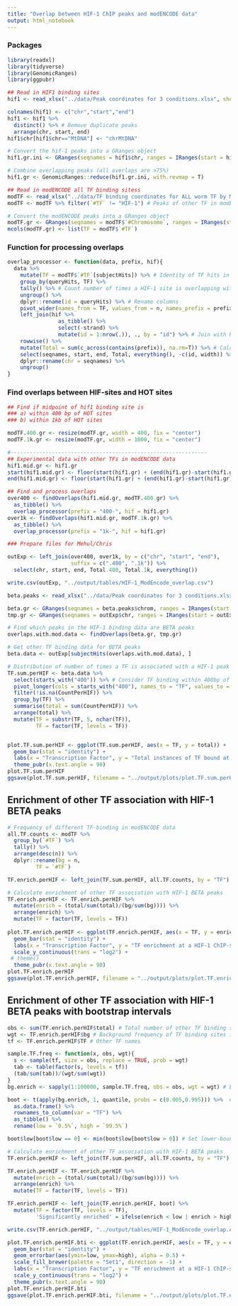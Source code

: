 ```yaml
---
title: "Overlap between HIF-1 ChIP peaks and modENCODE data"
output: html_notebook
---
```


### Packages
```r
library(readxl)
library(tidyverse)
library(GenomicRanges)
library(ggpubr)
```

```r
## Read in HIF1 binding sites
hif1 <- read_xlsx("../data/Peak coordinates for 3 conditions.xlsx", sheet = "OR3350 Peaks")

colnames(hif1) <- c("chr","start","end")
hif1 <- hif1 %>% 
  distinct() %>% # Remove duplicate peaks
  arrange(chr, start, end)
hif1$chr[hif1$chr=="MtDNA"] <- "chrMtDNA"

# Convert the hif-1 peaks into a GRanges object
hif1.gr.ini <- GRanges(seqnames = hif1$chr, ranges = IRanges(start = hif1$start, end = hif1$end), strand = "+")

# Combine overlapping peaks (all overlaps are >75%)
hif1.gr <- GenomicRanges::reduce(hif1.gr.ini, with.revmap = T)
```


```r
## Read in modENCODE all TF binding sitess
modTF <- read_xlsx("../data/TF binding coordinates for ALL worm TF by ModEncode at L4 Stage- Kudron et all 2018 .xlsx")
modTF <- modTF %>% filter(`#TF` != "HIF-1") # Peaks of other TF in modENCODE data

# Convert the modENCODE peaks into a GRanges object
modTF.gr <- GRanges(seqnames = modTF$`#Chromosome`, ranges = IRanges(start = modTF$`#peak_Start`, end = modTF$`#Peak_end`), strand = "+")
mcols(modTF.gr) <- list(TF = modTF$`#TF`)
```

### Function for processing overlaps
```r
overlap_processor <- function(data, prefix, hif){ 
  data %>%
    mutate(TF = modTF$`#TF`[subjectHits]) %>% # Identity of TF hits in modENCODE data
    group_by(queryHits, TF) %>%  
    tally() %>% # Count number of times a HIF-1 site is overlapping with each of the other TF
    ungroup() %>% 
    dplyr::rename(id = queryHits) %>% # Rename columns
    pivot_wider(names_from = TF, values_from = n, names_prefix = prefix) %>% # Rearrange data
    left_join(hif %>% 
                as_tibble() %>% 
                select(-strand) %>%
                mutate(id = 1:nrow(.)), ., by = "id") %>% # Join with HIF-1 positions
    rowwise() %>% 
    mutate(Total = sum(c_across(contains(prefix)), na.rm=T)) %>% # Calculate total number of hits per HIF-1 site
    select(seqnames, start, end, Total, everything(), -c(id, width)) %>% # Rearrange columns and remove a few unneeded ones
    dplyr::rename(chr = seqnames) %>%
    ungroup()
}
```

### Find overlaps between HIF-sites and HOT sites
```r
## Find if midpoint of hif1 binding site is
### a) within 400 bp of HOT sites
### b) within 1kb of HOT sites

modTF.400.gr <- resize(modTF.gr, width = 400, fix = "center")
modTF.1k.gr <- resize(modTF.gr, width = 1000, fix = "center")

#-------------------------------------------------------------- 
## Experimental data with other TFs in modENCODE data
hif1.mid.gr <- hif1.gr
start(hif1.mid.gr) <- floor(start(hif1.gr) + (end(hif1.gr)-start(hif1.gr))/2)
end(hif1.mid.gr) <- floor(start(hif1.gr) + (end(hif1.gr)-start(hif1.gr))/2)

## Find and process overlaps
over400 <- findOverlaps(hif1.mid.gr, modTF.400.gr) %>%
  as_tibble() %>%
  overlap_processor(prefix = "400-", hif = hif1.gr)
over1k <- findOverlaps(hif1.mid.gr, modTF.1k.gr) %>%
  as_tibble() %>%
  overlap_processor(prefix = "1k-", hif = hif1.gr)

```

```r
### Prepare files for Mehul/Chris

outExp <- left_join(over400, over1k, by = c("chr", "start", "end"), 
                    suffix = c(".400", ".1k")) %>%
  select(chr, start, end, Total.400, Total.1k, everything())

write.csv(outExp, "../output/tables/HIF-1_ModEncode_overlap.csv")
```


```r
beta.peaks <- read_xlsx("../data/Peak coordinates for 3 conditions.xlsx", sheet = "BETA Peaks")

beta.gr <- GRanges(seqnames = beta.peaks$chrom, ranges = IRanges(start = beta.peaks$pStart, end = beta.peaks$pEnd), strand = "+")
tmp.gr <- GRanges(seqnames = outExp$chr, ranges = IRanges(start = outExp$start, end = outExp$end), strand = "+")

# Find which peaks in the HIF-1 binding data are BETA peaks
overlaps.with.mod.data <- findOverlaps(beta.gr, tmp.gr)

# Get other TF binding data for BETA peaks
beta.data <- outExp[subjectHits(overlaps.with.mod.data), ]

# Distribution of number of times a TF is associated with a HIF-1 peak
TF.sum.perHIF <- beta.data %>%
  select(starts_with("400")) %>% # Consider TF binding within 400bp of BETA peaks
  pivot_longer(cols = starts_with("400"), names_to = "TF", values_to = "CountPerHIF") %>%
  filter(!is.na(CountPerHIF)) %>%
  group_by(TF) %>%
  summarise(total = sum(CountPerHIF)) %>%
  arrange(total) %>%
  mutate(TF = substr(TF, 5, nchar(TF)),
         TF = factor(TF, levels = TF))


plot.TF.sum.perHIF <- ggplot(TF.sum.perHIF, aes(x = TF, y = total)) +
  geom_bar(stat = "identity") +
  labs(x = "Transcription Factor", y = "Total instances of TF bound at a HIF-1 ChIP-seq peak") +
  theme_pubr(x.text.angle = 90)
plot.TF.sum.perHIF
ggsave(plot.TF.sum.perHIF, filename = "../output/plots/plot.TF.sum.perHIF.BETA.pdf")

```

## Enrichment of other TF association with HIF-1 BETA peaks
```r
# Frequency of different TF-binding in modENCODE data
all.TF.counts <- modTF %>% 
  group_by(`#TF`) %>% 
  tally() %>% 
  arrange(desc(n)) %>%
  dplyr::rename(bg = n,
         TF = `#TF`)

TF.enrich.perHIF <- left_join(TF.sum.perHIF, all.TF.counts, by = "TF")

# Calculate enrichment of other TF association with HIF-1 BETA peaks
TF.enrich.perHIF <- TF.enrich.perHIF %>%
  mutate(enrich = (total/sum(total)/(bg/sum(bg)))) %>%
  arrange(enrich) %>%
  mutate(TF = factor(TF, levels = TF))
  
plot.TF.enrich.perHIF <- ggplot(TF.enrich.perHIF, aes(x = TF, y = enrich)) +
  geom_bar(stat = "identity") +
  labs(x = "Transcription Factor", y = "TF enrichment at a HIF-1 ChIP-seq peak") +
  scale_y_continuous(trans = "log2") +
 # theme()
  theme_pubr(x.text.angle = 90)
plot.TF.enrich.perHIF
ggsave(plot.TF.enrich.perHIF, filename = "../output/plots/plot.TF.enrich.perHIF.BETA.pdf")
```

## Enrichment of other TF association with HIF-1 BETA peaks with bootstrap intervals
```r
obs <- sum(TF.enrich.perHIF$total) # Total number of other TF binding sites associated with HIF-1
wgt <- TF.enrich.perHIF$bg # Background frequency of TF binding sites in modENCODE data
tf <- TF.enrich.perHIF$TF # Other TF names

sample.TF.freq <- function(x, obs, wgt){
  s <- sample(tf, size = obs, replace = TRUE, prob = wgt)
  tab <- table(factor(s, levels = tf))
  (tab/sum(tab))/(wgt/sum(wgt))
}
bg.enrich <- sapply(1:100000, sample.TF.freq, obs = obs, wgt = wgt) # Enrichment expected based on sampling of modENCODE TF frequency

boot <- t(apply(bg.enrich, 1, quantile, probs = c(0.005,0.995))) %>%  # Calculate 99% confidence intervals for expected enrichment
  as.data.frame() %>% 
  rownames_to_column(var = "TF") %>% 
  as_tibble() %>%
  rename(low = `0.5%`, high = `99.5%`)

boot$low[boot$low == 0] <- min(boot$low[boot$low > 0]) # Set lower-bound > 0 for visualization
```

```r
# Calculate enrichment of other TF association with HIF-1 BETA peaks
TF.enrich.perHIF <- left_join(TF.sum.perHIF, all.TF.counts, by = "TF")

TF.enrich.perHIF <- TF.enrich.perHIF %>%
  mutate(enrich = (total/sum(total)/(bg/sum(bg)))) %>%
  arrange(enrich) %>%
  mutate(TF = factor(TF, levels = TF))

TF.enrich.perHIF <- left_join(TF.enrich.perHIF, boot) %>%
  mutate(TF = factor(TF, levels = TF),
         'Significantly enriched' = ifelse(enrich < low | enrich > high, "TRUE", "FALSE"))

write.csv(TF.enrich.perHIF, "../output/tables/HIF-1_ModEncode_overlap.enrich.csv")
```

```r
plot.TF.enrich.perHIF.bti <- ggplot(TF.enrich.perHIF, aes(x = TF, y = enrich, fill = `Significantly enriched`)) +
  geom_bar(stat = "identity") +
  geom_errorbar(aes(ymin=low, ymax=high), alpha = 0.5) +
  scale_fill_brewer(palette = "Set1", direction = -1) +
  labs(x = "Transcription Factor", y = "TF enrichment at a HIF-1 ChIP-seq peak") +
  scale_y_continuous(trans = "log2") +
  theme_pubr(x.text.angle = 90)
plot.TF.enrich.perHIF.bti
ggsave(plot.TF.enrich.perHIF.bti, filename = "../output/plots/plot.TF.enrich.with.bti.perHIF.BETA.pdf")
```

